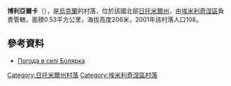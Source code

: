 {{coord|50|51|0|N|27|38|39|E|scale:30000|display=title}}

'''博利亞爾卡'''（{{lang-uk|Болярка}}），是[[烏克蘭|烏克蘭]]的村落，位於該國北部[[日托米爾州|日托米爾州]]，由[[埃米利奇涅區|埃米利奇涅區]]負責管轄，面積0.53平方公里，海拔高度206米，2001年該村落人口108。

==參考資料==
* [http://weather.in.ua/ua/zhitomirskaja/1735 Погода в селі Болярка]{{Wayback|url=http://weather.in.ua/ua/zhitomirskaja/1735 |date=20160305085611 }}

{{DEFAULTSORT:Болярка}}
[[Category:日托米爾州村落|Category:日托米爾州村落]]
[[Category:埃米利奇涅區村落|Category:埃米利奇涅區村落]]


{{Zhytomyr-geo-stub}}